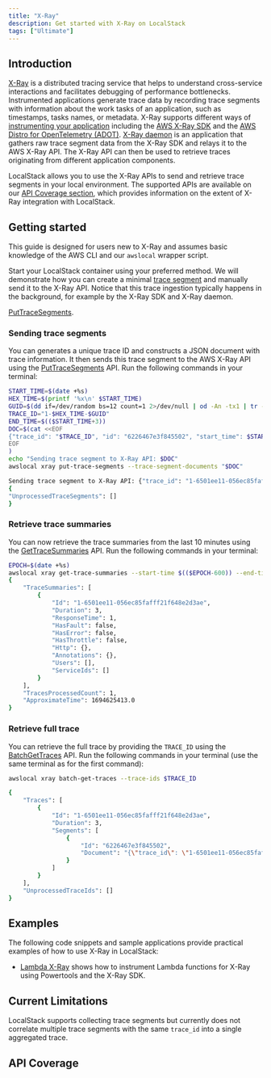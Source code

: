```yaml
---
title: "X-Ray"
description: Get started with X-Ray on LocalStack
tags: ["Ultimate"]
---
```



## Introduction

[X-Ray](https://docs.aws.amazon.com/xray/latest/devguide/aws-xray.html) is a distributed tracing service that
helps to understand cross-service interactions and facilitates debugging of performance bottlenecks.
Instrumented applications generate trace data by recording trace segments with information about the work tasks of an
application, such as timestamps, tasks names, or metadata.
X-Ray supports different ways of [instrumenting your application](https://docs.aws.amazon.com/xray/latest/devguide/xray-instrumenting-your-app.html) including
the [AWS X-Ray SDK](https://docs.aws.amazon.com/xray/latest/devguide/xray-instrumenting-your-app.html#xray-instrumenting-xray-sdk) and
the [AWS Distro for OpenTelemetry (ADOT)](https://docs.aws.amazon.com/xray/latest/devguide/xray-instrumenting-your-app.html#xray-instrumenting-opentel).
[X-Ray daemon](https://docs.aws.amazon.com/xray/latest/devguide/xray-daemon.html) is an application that gathers
raw trace segment data from the X-Ray SDK and relays it to the AWS X-Ray API.
The X-Ray API can then be used to retrieve traces originating from different application components.

LocalStack allows
you to use the X-Ray APIs to send and retrieve trace segments in your local environment.
The supported APIs are available on our [API Coverage section](#api-coverage),
which provides information on the extent of X-Ray integration with LocalStack.

## Getting started

This guide is designed for users new to X-Ray and assumes basic
knowledge of the AWS CLI and our `awslocal` wrapper script.

Start your LocalStack container using your preferred method.
We will demonstrate how you can create a minimal [trace segment](https://docs.aws.amazon.com/xray/latest/devguide/xray-api-segmentdocuments.html#api-segmentdocuments-fields)
and manually send it to the X-Ray API.
Notice that this trace ingestion typically happens in the background, for example by the X-Ray SDK and X-Ray daemon.

 [PutTraceSegments](https://docs.aws.amazon.com/xray/latest/api/API_PutTraceSegments.html).

### Sending trace segments

You can generates a unique trace ID and constructs a JSON document with trace information.
It then sends this trace segment to the AWS X-Ray API using the    [PutTraceSegments](https://docs.aws.amazon.com/xray/latest/api/API_PutTraceSegments.html) API.
Run the following commands in your terminal:

```bash
START_TIME=$(date +%s)
HEX_TIME=$(printf '%x\n' $START_TIME)
GUID=$(dd if=/dev/random bs=12 count=1 2>/dev/null | od -An -tx1 | tr -d ' \t\n')
TRACE_ID="1-$HEX_TIME-$GUID"
END_TIME=$(($START_TIME+3))
DOC=$(cat <<EOF
{"trace_id": "$TRACE_ID", "id": "6226467e3f845502", "start_time": $START_TIME.37518, "end_time": $END_TIME.4042, "name": "test.elasticbeanstalk.com"}
EOF
)
echo "Sending trace segment to X-Ray API: $DOC"
awslocal xray put-trace-segments --trace-segment-documents "$DOC"
```

```bash title="Output"
Sending trace segment to X-Ray API: {"trace_id": "1-6501ee11-056ec85fafff21f648e2d3ae", "id": "6226467e3f845502", "start_time": 1694625297.37518, "end_time": 1694625300.4042, "name": "test.elasticbeanstalk.com"}
{
"UnprocessedTraceSegments": []
}
```

### Retrieve trace summaries

You can now retrieve the trace summaries from the last 10 minutes using the [GetTraceSummaries](https://docs.aws.amazon.com/xray/latest/api/API_GetTraceSummaries.html) API.
Run the following commands in your terminal:

```bash
EPOCH=$(date +%s)
awslocal xray get-trace-summaries --start-time $(($EPOCH-600)) --end-time $(($EPOCH))
{
    "TraceSummaries": [
        {
            "Id": "1-6501ee11-056ec85fafff21f648e2d3ae",
            "Duration": 3,
            "ResponseTime": 1,
            "HasFault": false,
            "HasError": false,
            "HasThrottle": false,
            "Http": {},
            "Annotations": {},
            "Users": [],
            "ServiceIds": []
        }
    ],
    "TracesProcessedCount": 1,
    "ApproximateTime": 1694625413.0
}
```

### Retrieve full trace

You can retrieve the full trace by providing the `TRACE_ID` using the [BatchGetTraces](https://docs.aws.amazon.com/xray/latest/api/API_BatchGetTraces.html) API.
Run the following commands in your terminal (use the same terminal as for the first command):

```bash
awslocal xray batch-get-traces --trace-ids $TRACE_ID
```

```bash title="Output"
{
    "Traces": [
        {
            "Id": "1-6501ee11-056ec85fafff21f648e2d3ae",
            "Duration": 3,
            "Segments": [
                {
                    "Id": "6226467e3f845502",
                    "Document": "{\"trace_id\": \"1-6501ee11-056ec85fafff21f648e2d3ae\", \"id\": \"6226467e3f845502\", \"start_time\": 1694625297.37518, \"end_time\": 1694625300.4042, \"name\": \"test.elasticbeanstalk.com\"}"
                }
            ]
        }
    ],
    "UnprocessedTraceIds": []
}
```

## Examples

The following code snippets and sample applications provide practical examples of how to use X-Ray in LocalStack:

- [Lambda X-Ray](https://github.com/localstack/localstack-pro-samples/tree/master/lambda-xray) shows how to instrument Lambda functions for X-Ray using Powertools and the X-Ray SDK.

## Current Limitations

LocalStack supports collecting trace segments but currently does not correlate multiple trace segments with the same
`trace_id` into a single aggregated trace.

## API Coverage

<FeatureCoverage service="xray" client:load />
